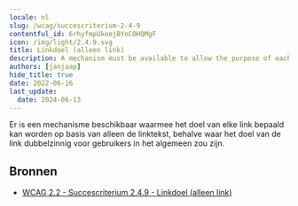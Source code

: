 ```yaml
---
locale: nl
slug: /wcag/succescriterium-2-4-9
contentful_id: 6rhyfmpUkoejBYnCOHQMgF
icon: /img/light/2.4.9.svg
title: Linkdoel (alleen link)
description: A mechanism must be available to allow the purpose of each link to be identified from link text alone, except where the purpose of the link would be ambiguous to users in general.
authors: [janjaap]
hide_title: true
date: 2022-06-16
last_update:
  date: 2024-06-13
---
```


<Hero
  title="Linkdoel (alleen link)"
  image="/img/light/2.4.9.svg"
  alt="WCAG 2.4.9 icon"
  prefix="Succescriterium 2.4.9"
  suffix="Niveau AAA"
/>

Er is een mechanisme beschikbaar waarmee het doel van elke link bepaald kan worden op basis van alleen de linktekst, behalve waar het doel van de link dubbelzinnig voor gebruikers in het algemeen zou zijn.

## Bronnen

- [WCAG 2.2 - Succescriterium 2.4.9 - Linkdoel (alleen link)](https://www.w3.org/Translations/WCAG22-nl/#linkdoel-alleen-link)
